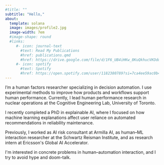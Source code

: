 ```yaml
---
#title: ""
subtitle: "Hello,"
about:
  template: solana
  image: images/profile2.jpg
  image-width: 7em
  #image-shape: round
  #links:
     #- icon: journal-text
       #text: Read My Publications
       #href: publications.qmd
       #href: https://drive.google.com/file/d/1F6_UB4iHKw_8KuQkhucVKOdoi_U4X7JW/view?usp=sharing
     #- icon: spotify
       #text: Spotify
       #href: https://open.spotify.com/user/1182380789?si=7ca4ee59ac0b4619
---
```


I'm a human factors researcher specializing in decision automation. I use experimental methods to improve how products and workflows support human performance. Currently, I lead human performance research in nuclear operations at the Cognitive Engineering Lab, University of Toronto.

I recently completed a PhD in explainable AI, where I focused on how machine learning explanations affect user reliance on automated recommendations in reliability maintenance.

Previously, I worked as AI risk consultant at Armilla AI, as human--ML interaction researcher at the Schwartz Reisman Institute, and as research intern at Ericsson\'s Global AI Accelerator.

I\'m interested in concrete problems in human--automation interaction, and I try to avoid hype and doom-talk.
